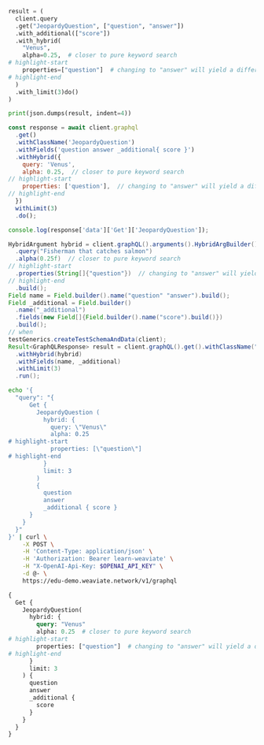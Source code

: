 <!-- Imported from /developers/weaviate/api/graphql/search-operators/#hybrid -->



<Tabs groupId="languages">
<TabItem value="py" label="Python (v4)">
  <FilteredTextBlock
    text={PyCode}
    startMarker="START GraphQLHybridWithPropertiesSpecified"
    endMarker="END GraphQLHybridWithPropertiesSpecified"
    language="py"
  />
</TabItem>
<TabItem value="py3" label="Python (v3)">

```python
result = (
  client.query
  .get("JeopardyQuestion", ["question", "answer"])
  .with_additional(["score"])
  .with_hybrid(
    "Venus",
    alpha=0.25,  # closer to pure keyword search
# highlight-start
    properties=["question"]  # changing to "answer" will yield a different result set
# highlight-end
  )
  .with_limit(3)do()
)

print(json.dumps(result, indent=4))
```

</TabItem>
<TabItem value="js" label="JavaScript/TypeScript">

```js
const response = await client.graphql
  .get()
  .withClassName('JeopardyQuestion')
  .withFields('question answer _additional{ score }')
  .withHybrid({
    query: 'Venus',
    alpha: 0.25,  // closer to pure keyword search
// highlight-start
    properties: ['question'],  // changing to "answer" will yield a different set of results
// highlight-end
  })
  withLimit(3)
  .do();

console.log(response['data']['Get']['JeopardyQuestion']);
```

</TabItem>
<TabItem value="java" label="Java">

```java
HybridArgument hybrid = client.graphQL().arguments().HybridArgBuilder()
  .query("Fisherman that catches salmon")
  .alpha(0.25f)  // closer to pure keyword search
// highlight-start
  .properties(String[]{"question"})  // changing to "answer" will yield a different result set
// highlight-end
  .build();
Field name = Field.builder().name("question" "answer").build();
Field _additional = Field.builder()
  .name("_additional")
  .fields(new Field[]{Field.builder().name("score").build()})
  .build();
// when
testGenerics.createTestSchemaAndData(client);
Result<GraphQLResponse> result = client.graphQL().get().withClassName("JeopardyQuestion")
  .withHybrid(hybrid)
  .withFields(name, _additional)
  .withLimit(3)
  .run();
```

</TabItem>
<TabItem value="curl" label="Curl">

```bash
echo '{
  "query": "{
      Get {
        JeopardyQuestion (
          hybrid: {
            query: \"Venus\"
            alpha: 0.25
# highlight-start
            properties: [\"question\"]
# highlight-end
          }
          limit: 3
        )
        {
          question
          answer
          _additional { score }
      }
    }
  }"
}' | curl \
    -X POST \
    -H 'Content-Type: application/json' \
    -H 'Authorization: Bearer learn-weaviate' \
    -H "X-OpenAI-Api-Key: $OPENAI_API_KEY" \
    -d @- \
    https://edu-demo.weaviate.network/v1/graphql
```

</TabItem>
<TabItem value="graphql" label="GraphQL">

```graphql
{
  Get {
    JeopardyQuestion(
      hybrid: {
        query: "Venus"
        alpha: 0.25  # closer to pure keyword search
# highlight-start
        properties: ["question"]  # changing to "answer" will yield a different result set
# highlight-end
      }
      limit: 3
    ) {
      question
      answer
      _additional {
        score
      }
    }
  }
}
```

</TabItem>
</Tabs>
